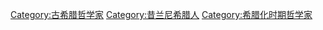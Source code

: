 [[Category:古希腊哲学家|Category:古希腊哲学家]]
[[Category:昔兰尼希腊人|Category:昔兰尼希腊人]]
[[Category:希腊化时期哲学家|Category:希腊化时期哲学家]]